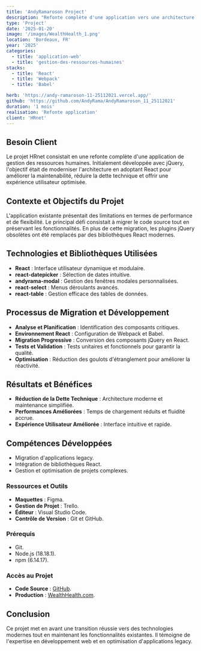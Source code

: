 ```yaml
---
title: 'AndyRamaroson Project'
description: "Refonte complète d'une application vers une architecture moderne avec React."
type: 'Project'
date: '2025-01-20'
image: '/images/WealthHealth_1.png'
location: 'Bordeaux, FR'
year: '2025'
categories:
  - title: 'application-web'
  - title: 'gestion-des-ressources-humaines'
stacks:
  - title: 'React'
  - title: 'Webpack'
  - title: 'Babel'

herb: 'https://andy-ramaroson-11-25112021.vercel.app/'
github: 'https://github.com/AndyRama/AndyRamaroson_11_25112021'
duration: '1 mois'
realisation: 'Refonte application'
client: 'HRnet'
---
```


## Besoin Client

Le projet HRnet consistait en une refonte complète d'une application de gestion des ressources humaines. Initialement développée avec jQuery, l'objectif était de moderniser l'architecture en adoptant React pour améliorer la maintenabilité, réduire la dette technique et offrir une expérience utilisateur optimisée.

## Contexte et Objectifs du Projet

L'application existante présentait des limitations en termes de performance et de flexibilité. Le principal défi consistait à migrer le code source tout en préservant les fonctionnalités. En plus de cette migration, les plugins jQuery obsolètes ont été remplacés par des bibliothèques React modernes.

## Technologies et Bibliothèques Utilisées

- **React** : Interface utilisateur dynamique et modulaire.
- **react-datepicker** : Sélection de dates intuitive.
- **andyrama-modal** : Gestion des fenêtres modales personnalisées.
- **react-select** : Menus déroulants avancés.
- **react-table** : Gestion efficace des tables de données.

## Processus de Migration et Développement

- **Analyse et Planification** : Identification des composants critiques.
- **Environnement React** : Configuration de Webpack et Babel.
- **Migration Progressive** : Conversion des composants jQuery en React.
- **Tests et Validation** : Tests unitaires et fonctionnels pour garantir la qualité.
- **Optimisation** : Réduction des goulots d'étranglement pour améliorer la réactivité.

## Résultats et Bénéfices

- **Réduction de la Dette Technique** : Architecture moderne et maintenance simplifiée.
- **Performances Améliorées** : Temps de chargement réduits et fluidité accrue.
- **Expérience Utilisateur Améliorée** : Interface intuitive et rapide.

## Compétences Développées

- Migration d'applications legacy.
- Intégration de bibliothèques React.
- Gestion et optimisation de projets complexes.

### Ressources et Outils

- **Maquettes** : Figma.
- **Gestion de Projet** : Trello.
- **Éditeur** : Visual Studio Code.
- **Contrôle de Version** : Git et GitHub.

### Prérequis

- Git.
- Node.js (18.18.1).
- npm (6.14.17).

### Accès au Projet

- **Code Source** : [GitHub](https://github.com/AndyRama/AndyRamaroson_11_25112021).
- **Production** : [WealthHealth.com](https://andy-ramaroson-11-25112021.vercel.app/).

## Conclusion

Ce projet met en avant une transition réussie vers des technologies modernes tout en maintenant les fonctionnalités existantes. Il témoigne de l'expertise en développement web et en optimisation d'applications legacy.
